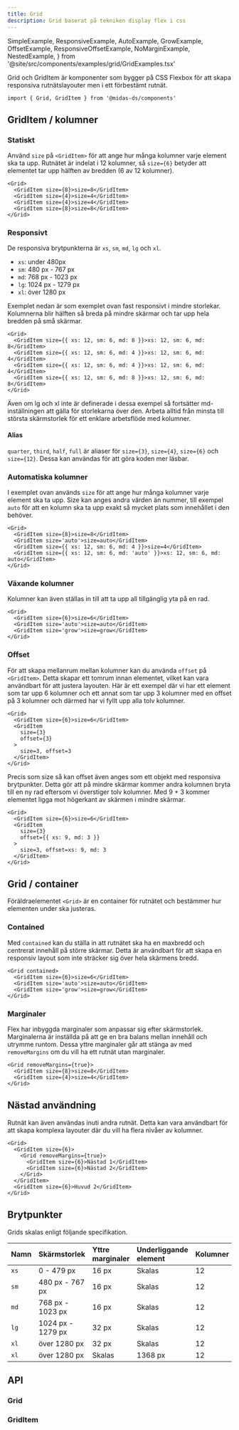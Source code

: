 ```yaml
---
title: Grid
description: Grid baserat på tekniken display flex i css
---
```


  SimpleExample,
  ResponsiveExample,
  AutoExample,
  GrowExample,
  OffsetExample,
  ResponsiveOffsetExample,
  NoMarginExample,
  NestedExample,
} from '@site/src/components/examples/grid/GridExamples.tsx'

<ComponentHeader
  name='Grid'
  friendlyName='Rutnät'
  overrideHeadlessLink=''
/>

Grid och GridItem är komponenter som bygger på CSS Flexbox för att skapa responsiva rutnätslayouter men i ett förbestämt rutnät.

<SimpleExample />

```tsx
import { Grid, GridItem } from '@midas-ds/components'
```

## GridItem / kolumner

### Statiskt

Använd `size` på `<GridItem>` för att ange hur många kolumner varje element ska ta upp. Rutnätet är indelat i 12 kolumner, så `size={6}` betyder att elementet tar upp hälften av bredden (6 av 12 kolumner).

```tsx
<Grid>
  <GridItem size={8}>size=8</GridItem>
  <GridItem size={4}>size=4</GridItem>
  <GridItem size={4}>size=4</GridItem>
  <GridItem size={8}>size=8</GridItem>
</Grid>
```

<SimpleExample />

### Responsivt

De responsiva brytpunkterna är `xs`, `sm`, `md`, `lg` och `xl`.

- `xs`: under 480px
- `sm`: 480 px - 767 px
- `md`: 768 px - 1023 px
- `lg`: 1024 px - 1279 px
- `xl`: över 1280 px

Exemplet nedan är som exemplet ovan fast responsivt i mindre storlekar. Kolumnerna blir hälften så breda på mindre skärmar och tar upp hela bredden på små skärmar.

```tsx
<Grid>
  <GridItem size={{ xs: 12, sm: 6, md: 8 }}>xs: 12, sm: 6, md: 8</GridItem>
  <GridItem size={{ xs: 12, sm: 6, md: 4 }}>xs: 12, sm: 6, md: 4</GridItem>
  <GridItem size={{ xs: 12, sm: 6, md: 4 }}>xs: 12, sm: 6, md: 4</GridItem>
  <GridItem size={{ xs: 12, sm: 6, md: 8 }}>xs: 12, sm: 6, md: 8</GridItem>
</Grid>
```

<ResponsiveExample />

Även om lg och xl inte är definerade i dessa exempel så fortsätter md-inställningen att gälla för storlekarna över den. Arbeta alltid från minsta till största skärmstorlek för ett enklare arbetsflöde med kolumner.

#### Alias

`quarter`, `third`, `half`, `full` är aliaser för `size={3}`, `size={4}`, `size={6}` och `size={12}`. Dessa kan användas för att göra koden mer läsbar.

### Automatiska kolumner

I exemplet ovan används `size` för att ange hur många kolumner varje element ska ta upp. Size kan anges andra värden än nummer, till exempel `auto` för att en kolumn ska ta upp exakt så mycket plats som innehållet i den behöver.

```tsx {3}
<Grid>
  <GridItem size={8}>size=8</GridItem>
  <GridItem size='auto'>size=auto</GridItem>
  <GridItem size={{ xs: 12, sm: 6, md: 4 }}>size=4</GridItem>
  <GridItem size={{ xs: 12, sm: 6, md: 'auto' }}>xs: 12, sm: 6, md: auto</GridItem>
</Grid>
```

<AutoExample />

### Växande kolumner

Kolumner kan även ställas in till att ta upp all tillgänglig yta på en rad.

```tsx {4}
<Grid>
  <GridItem size={6}>size=6</GridItem>
  <GridItem size='auto'>size=auto</GridItem>
  <GridItem size='grow'>size=grow</GridItem>
</Grid>
```

<GrowExample />

### Offset

För att skapa mellanrum mellan kolumner kan du använda `offset` på `<GridItem>`. Detta skapar ett tomrum innan elementet, vilket kan vara användbart för att justera layouten. Här är ett exempel där vi har ett element som tar upp 6 kolumner och ett annat som tar upp 3 kolumner med en offset på 3 kolumner och därmed har vi fyllt upp alla tolv kolumner.

```tsx {5}
<Grid>
  <GridItem size={6}>size=6</GridItem>
  <GridItem
    size={3}
    offset={3}
  >
    size=3, offset=3
  </GridItem>
</Grid>
```

<OffsetExample />

Precis som size så kan offset även anges som ett objekt med responsiva brytpunkter. Detta gör att på mindre skärmar kommer andra kolumnen bryta till en ny rad eftersom vi överstiger tolv kolumner. Med 9 + 3 kommer elementet ligga mot högerkant av skärmen i mindre skärmar.

```tsx {5}
<Grid>
  <GridItem size={6}>size=6</GridItem>
  <GridItem
    size={3}
    offset={{ xs: 9, md: 3 }}
  >
    size=3, offset=xs: 9, md: 3
  </GridItem>
</Grid>
```

<ResponsiveOffsetExample />

## Grid / container

Föräldraelementet `<Grid>` är en container för rutnätet och bestämmer hur elementen under ska justeras.

### Contained

Med `contained` kan du ställa in att rutnätet ska ha en maxbredd och centrerat innehåll på större skärmar. Detta är användbart för att skapa en responsiv layout som inte sträcker sig över hela skärmens bredd.

```tsx {1}
<Grid contained>
  <GridItem size={6}>size=6</GridItem>
  <GridItem size='auto'>size=auto</GridItem>
  <GridItem size='grow'>size=grow</GridItem>
</Grid>
```

### Marginaler

Flex har inbyggda marginaler som anpassar sig efter skärmstorlek. Marginalerna är inställda på att ge en bra balans mellan innehåll och utrymme runtom. Dessa yttre marginaler går att stänga av med `removeMargins` om du vill ha ett rutnät utan marginaler.

```tsx {1}
<Grid removeMargins={true}>
  <GridItem size={8}>size=8</GridItem>
  <GridItem size={4}>size=4</GridItem>
</Grid>
```

<NoMarginExample />

## Nästad användning

Rutnät kan även användas inuti andra rutnät. Detta kan vara användbart för att skapa komplexa layouter där du vill ha flera nivåer av kolumner.

```tsx
<Grid>
  <GridItem size={6}>
    <Grid removeMargins={true}>
      <GridItem size={6}>Nästad 1</GridItem>
      <GridItem size={6}>Nästad 2</GridItem>
    </Grid>
  </GridItem>
  <GridItem size={6}>Huvud 2</GridItem>
</Grid>
```

<NestedExample />

## Brytpunkter

Grids skalas enligt följande specifikation.

| Namn | Skärmstorlek      | Yttre marginaler | Underliggande element | Kolumner | Inre marginaler | Contained |
| :--- | :---------------- | :--------------- | :-------------------- | :------- | :-------------- | :-------- |
| `xs` | 0 - 479 px        | 16 px            | Skalas                | 12       | 16 px           |           |
| `sm` | 480 px - 767 px   | 16 px            | Skalas                | 12       | 16 px           |           |
| `md` | 768 px - 1023 px  | 16 px            | Skalas                | 12       | 16 px           |           |
| `lg` | 1024 px - 1279 px | 32 px            | Skalas                | 12       | 16 px           |           |
| `xl` | över 1280 px      | 32 px            | Skalas                | 12       | 24 px           | Nej       |
| `xl` | över 1280 px      | Skalas           | 1368 px               | 12       | 24 px           | Ja        |

## API

### Grid

<PropTable name='Grid' />

### GridItem

<PropTable
  name='GridItem'
  defaultOpen={false}
/>
```

